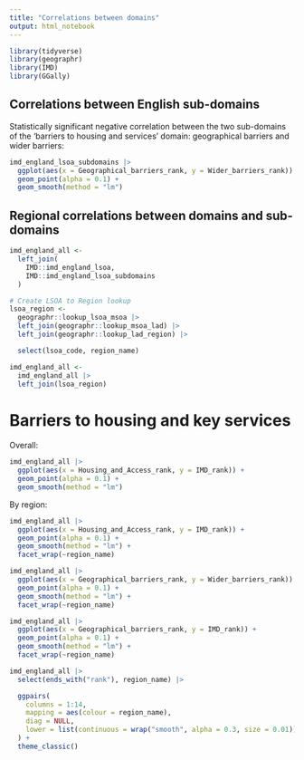 ```yaml
---
title: "Correlations between domains"
output: html_notebook
---
```


```r
library(tidyverse)
library(geographr)
library(IMD)
library(GGally)
```

## Correlations between English sub-domains

Statistically significant negative correlation between the two sub-domains of the 'barriers to housing and services' domain: geographical barriers and wider barriers:

```r
imd_england_lsoa_subdomains |> 
  ggplot(aes(x = Geographical_barriers_rank, y = Wider_barriers_rank)) +
  geom_point(alpha = 0.1) +
  geom_smooth(method = "lm")
```

## Regional correlations between domains and sub-domains

```r
imd_england_all <- 
  left_join(
    IMD::imd_england_lsoa,
    IMD::imd_england_lsoa_subdomains
  )

# Create LSOA to Region lookup
lsoa_region <-
  geographr::lookup_lsoa_msoa |> 
  left_join(geographr::lookup_msoa_lad) |> 
  left_join(geographr::lookup_lad_region) |> 

  select(lsoa_code, region_name)

imd_england_all <- 
  imd_england_all |> 
  left_join(lsoa_region)
```

# Barriers to housing and key services

Overall:

```r
imd_england_all |> 
  ggplot(aes(x = Housing_and_Access_rank, y = IMD_rank)) +
  geom_point(alpha = 0.1) +
  geom_smooth(method = "lm")
```

By region:

```r
imd_england_all |> 
  ggplot(aes(x = Housing_and_Access_rank, y = IMD_rank)) +
  geom_point(alpha = 0.1) +
  geom_smooth(method = "lm") +
  facet_wrap(~region_name)
```

```r
imd_england_all |> 
  ggplot(aes(x = Geographical_barriers_rank, y = Wider_barriers_rank)) +
  geom_point(alpha = 0.1) +
  geom_smooth(method = "lm") +
  facet_wrap(~region_name)
```

```r
imd_england_all |> 
  ggplot(aes(x = Geographical_barriers_rank, y = IMD_rank)) +
  geom_point(alpha = 0.1) +
  geom_smooth(method = "lm") +
  facet_wrap(~region_name)
```

```r
imd_england_all |> 
  select(ends_with("rank"), region_name) |> 

  ggpairs(
    columns = 1:14,
    mapping = aes(colour = region_name),
    diag = NULL,
    lower = list(continuous = wrap("smooth", alpha = 0.3, size = 0.01))
  ) +
  theme_classic()
```
